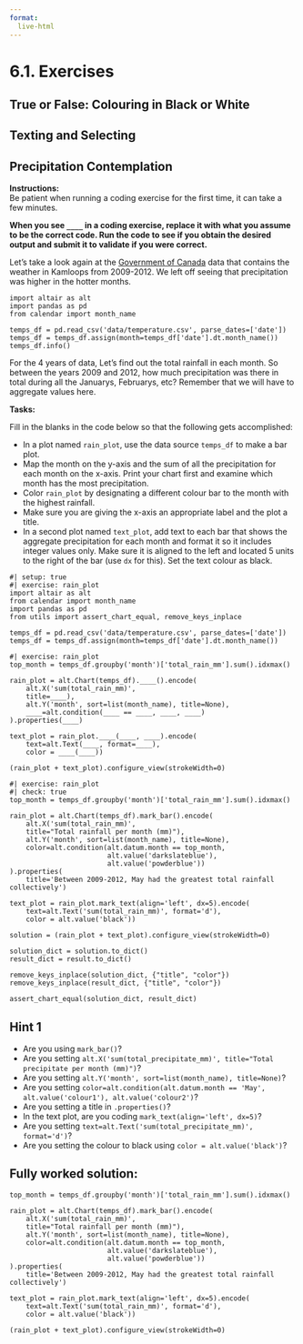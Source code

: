 ```yaml
---
format:
  live-html
---
```



<script src='../../src/quiz.js'></script>  <!-- Only needed once per page -->

# 6.1. Exercises

## True or False: Colouring in Black or White

<div id='mcq1'></div> 
<script>
    generateQuiz(
        'mcq1',
        'True or False',
        'Within the colour channel, we can simply set <code>color="blue"</code> or <code>color="yellow"</code> if we want a specific plot colour.',
        {
        'True': 'When using a colour channel, we need to make sure that we use <code>alt.value("blue")</code> to specify a colour or Altair will think you are trying to add a variable to a colour channel instead of a static colour.',
        'False': 'Right! When using a colour channel, we need to make sure that we use <code>alt.value("blue")</code> to specify a colour.'
        },
        'False',
    );
</script>

<div id='mcq2'></div> 
<script>
    generateQuiz(
        'mcq2',
        'True or False',
        'An entire aesthetic of a plot can be changed by styling multiple visual components at a time by applying a theme.',
        {
        'True': '',
        'False': 'Take a look at the last slide. This is a cool technique to know!'
        },
        'True',
    );
</script>

## Texting and Selecting

<div id='mcq3'></div> 
<script>
    generateQuiz(
        'mcq3',
        'Question 1',
        'the <code>.condition()</code> Altair method acts like which of the following Python Syntax?',
        {
        'A <code>for</code> loop': 'Not a for loop. What does <code>.condition()</code> relate to?',
        'An if-else statement': '',
        'the assignment operator': 'Nope. Think about the name of the method.',
        'A dictionary': 'This is a data structure, think about an action that is occurring.'
        },
        'An if-else statement',
    );
</script>

<div id='mcq4'></div> 
<script>
    generateQuiz(
        'mcq4',
        'Question 2',
        'How would we format text on a graph so that it displays <strong>dollar</strong> values to 2 significant figures and removes any trailing zeros? Which of the following is most appropriate',
        {
        '<code>format="$.2,d"</code>': 'This will produce 2 significant figures and will round to the nearest integer.',
        '<code>format=".2s-"</code>': 'This is missing the dollar sign and the <strong>s</strong> is in the wrong location. We also do not use - for the removal of trailing zeros',
        '<code>format="$.2~s"</code>': '',
        '<code>format=".2~s"</code>': ' You are close! You are missing the dollar sign!'
        },
        '<code>format="$.2~s"</code>',
    );
</script>


## Precipitation Contemplation

**Instructions:**    
Be patient when running a coding exercise for the first time, it can take a few minutes. 

**When you see `____` in a coding exercise, replace it with what you assume to be the correct code. Run the code to see if you obtain the desired output
and submit it to validate if you were correct.**


Let's take a look again at the [Government of Canada](https://climate.weather.gc.ca/) data that contains the weather in Kamloops from 2009-2012.
We left off seeing that precipitation was higher in the hotter months.

```pyodide
import altair as alt
import pandas as pd
from calendar import month_name

temps_df = pd.read_csv('data/temperature.csv', parse_dates=['date'])
temps_df = temps_df.assign(month=temps_df['date'].dt.month_name())
temps_df.info()
```

For the 4 years of data, Let's find out the total rainfall in each month. So between the years 2009 and 2012, how much precipitation was there in total during all the Januarys, Februarys, etc?  Remember that we will have to aggregate values here. 

**Tasks:**

Fill in the blanks in the code below so that the following gets accomplished:


- In a plot named `rain_plot`, use the data source `temps_df` to make a bar plot.
- Map the month on the y-axis and the sum of all the precipitation for each month on the x-axis. Print your chart first and examine which month has the most precipitation.
- Color `rain_plot` by designating a different colour bar to the month with the highest rainfall.
- Make sure you are giving the x-axis an appropriate label and the plot a title. 
- In a second plot named `text_plot`, add text to each bar that shows the aggregate precipitation for each month and format it so it includes integer values only. Make sure it is aligned to the left and located 5 units to the right of the bar (use `dx` for this).  Set the text colour as black.

```pyodide
#| setup: true
#| exercise: rain_plot
import altair as alt
from calendar import month_name
import pandas as pd
from utils import assert_chart_equal, remove_keys_inplace

temps_df = pd.read_csv('data/temperature.csv', parse_dates=['date'])
temps_df = temps_df.assign(month=temps_df['date'].dt.month_name())
```

```pyodide
#| exercise: rain_plot
top_month = temps_df.groupby('month')['total_rain_mm'].sum().idxmax()

rain_plot = alt.Chart(temps_df).____().encode(
    alt.X('sum(total_rain_mm)',
    title=____),
    alt.Y('month', sort=list(month_name), title=None),
    ____=alt.condition(____ == ____, ____, ____)
).properties(____) 

text_plot = rain_plot.____(____, ____).encode(
    text=alt.Text(____, format=____),
    color = ____(____))

(rain_plot + text_plot).configure_view(strokeWidth=0)
```

```pyodide
#| exercise: rain_plot
#| check: true
top_month = temps_df.groupby('month')['total_rain_mm'].sum().idxmax()

rain_plot = alt.Chart(temps_df).mark_bar().encode(
    alt.X('sum(total_rain_mm)',
    title="Total rainfall per month (mm)"),
    alt.Y('month', sort=list(month_name), title=None),
    color=alt.condition(alt.datum.month == top_month,
                        alt.value('darkslateblue'),
                        alt.value('powderblue'))
).properties(
    title='Between 2009-2012, May had the greatest total rainfall collectively')

text_plot = rain_plot.mark_text(align='left', dx=5).encode(
    text=alt.Text('sum(total_rain_mm)', format='d'),
    color = alt.value('black'))

solution = (rain_plot + text_plot).configure_view(strokeWidth=0)

solution_dict = solution.to_dict()
result_dict = result.to_dict()

remove_keys_inplace(solution_dict, {"title", "color"})
remove_keys_inplace(result_dict, {"title", "color"})

assert_chart_equal(solution_dict, result_dict)
```

:::: { .hint exercise="rain_plot"}
::: { .callout-note collapse="false"}

## Hint 1

- Are you using `mark_bar()`?
- Are you setting `alt.X('sum(total_precipitate_mm)', title="Total precipitate per month (mm)")`?
- Are you setting `alt.Y('month', sort=list(month_name), title=None)`?
- Are you setting `color=alt.condition(alt.datum.month == 'May', alt.value('colour1'), alt.value('colour2')`?
- Are you setting a title in `.properties()`?
- In the text plot, are you coding `mark_text(align='left', dx=5)`?
- Are you setting ` text=alt.Text('sum(total_precipitate_mm)', format='d')`?
- Are you setting the colour to black using `color = alt.value('black')`? 


:::
::::

:::: { .solution exercise="rain_plot" }
::: { .callout-tip collapse="false"}

## Fully worked solution:

```pyodide
top_month = temps_df.groupby('month')['total_rain_mm'].sum().idxmax()

rain_plot = alt.Chart(temps_df).mark_bar().encode(
    alt.X('sum(total_rain_mm)',
    title="Total rainfall per month (mm)"),
    alt.Y('month', sort=list(month_name), title=None),
    color=alt.condition(alt.datum.month == top_month,
                        alt.value('darkslateblue'),
                        alt.value('powderblue'))
).properties(
    title='Between 2009-2012, May had the greatest total rainfall collectively')

text_plot = rain_plot.mark_text(align='left', dx=5).encode(
    text=alt.Text('sum(total_rain_mm)', format='d'),
    color = alt.value('black'))

(rain_plot + text_plot).configure_view(strokeWidth=0)
```

:::
::::

<div id='mcq5'></div> 
<script>
    generateQuiz(
        'mcq5',
        'Question',
        'In this plot would it make sense to sort the values on the x-axis instead of highlighting the month?',
        {
        'Yes, since we are interested in the month with the greatest precipitate we should be sorting in ascending order.': 'What about the x-axis? Does it have a natural order already?',
        'No, highlighting the value makes more sense since the y-axis has a natural order that should be followed.': ''
        },
        'No, highlighting the value makes more sense since the y-axis has a natural order that should be followed.',
    );
</script>
